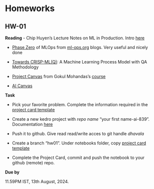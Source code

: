 # Homeworks {.unnumbered}

## HW-01 {}

**Reading**
- Chip Huyen's Lecture Notes on ML in Production. Intro [here](https://docs.google.com/document/d/1C3dlLmFdYHJmACVkz99lSTUPF4XQbWb_Ah7mPE12Igo/edit#heading=h.a8w2b79yy875)

- [Phase Zero](https://ml-ops.org/content/phase-zero) of MLOps from [ml-ops.org](https://ml-ops.org) blogs. Very useful and nicely done

- [Towards CRISP-ML(Q)](https://arxiv.org/pdf/2003.05155): A Machine Learning Process Model  with QA Methodology

- [Project Canvas](https://madewithml.com/courses/mlops/product-design/#template) from Gokul Mohandas's [course](https://github.com/GokuMohandas/mlops-course)

- [AI Canvas](https://hbr.org/2018/04/a-simple-tool-to-start-making-decisions-with-the-help-of-ai)

**Task** 

- Pick your favorite problem. Complete the information required in the [project card template](./resources/project-card.ipynb)

- Create a new kedro project with _repo name_ "your first name-ai-839". Documentation [here](https://docs.kedro.org/en/stable/get_started/new_project.html)

- Push it to github. Give read read/write acces to git handle _dhavala_

- Create a branch "hw01". Under notebooks folder, copy  [project card template](./resources/project-card.ipynb)

- Complete the Project Card, commit and push the notebook to your github (remote) repo.


**Due by** 

11.59PM IST, 13th August, 2024.
